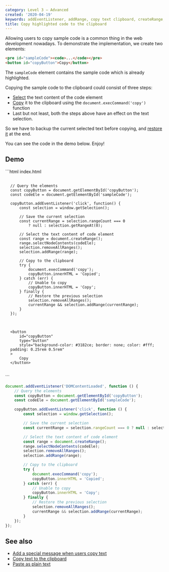 ```yaml
---
category: Level 3 — Advanced
created: '2020-04-19'
keywords: addEventListener, addRange, copy text clipboard, createRange, execCommand, getRangeAt, getSelection, rangeCount, removeAllRanges, selectNodeContents, window get selection
title: Copy highlighted code to the clipboard
---
```


Allowing users to copy sample code is a common thing in the web development nowadays.
To demonstrate the implementation, we create two elements:

```html
<pre id="sampleCode"><code>...</code></pre>
<button id="copyButton">Copy</button>
```

The `sampleCode` element contains the sample code which is already highlighted.

Copying the sample code to the clipboard could consist of three steps:

-   [Select](https://phuoc.ng/collection/html-dom/select-the-text-content-of-an-element) the text content of the code element
-   [Copy](https://phuoc.ng/collection/html-dom/copy-text-to-the-clipboard) it to the clipboard using the `document.execCommand('copy')` function
-   Last but not least, both the steps above have an effect on the text selection.

So we have to backup the current selected text before copying, and [restore it](https://phuoc.ng/collection/html-dom/save-and-restore-the-text-selection) at the end.

You can see the code in the demo below. Enjoy!

## Demo

<Playground>
```html index.html
<div style="align-items: center; display: flex; flex-direction: column; justify-content: center; padding: 1rem">
    <div style="margin-bottom: 1rem; width: 100%">
        <pre
            id="sampleCode"
            class="language-js"
        ><code class="language-js"><span class="token comment">// Query the elements</span><br><span class="token keyword">const</span> copyButton <span class="token operator">=</span> document<span class="token punctuation">.</span><span class="token function">getElementById</span><span class="token punctuation">(</span><span class="token string">'copyButton'</span><span class="token punctuation">)</span><span class="token punctuation">;</span><br><span class="token keyword">const</span> codeEle <span class="token operator">=</span> document<span class="token punctuation">.</span><span class="token function">getElementById</span><span class="token punctuation">(</span><span class="token string">'sampleCode'</span><span class="token punctuation">)</span><span class="token punctuation">;</span><br><br>copyButton<span class="token punctuation">.</span><span class="token function">addEventListener</span><span class="token punctuation">(</span><span class="token string">'click'</span><span class="token punctuation">,</span> <span class="token keyword">function</span><span class="token punctuation">(</span><span class="token punctuation">)</span> <span class="token punctuation">{</span><br>    <span class="token keyword">const</span> selection <span class="token operator">=</span> window<span class="token punctuation">.</span><span class="token function">getSelection</span><span class="token punctuation">(</span><span class="token punctuation">)</span><span class="token punctuation">;</span><br><br>    <span class="token comment">// Save the current selection</span><br>    <span class="token keyword">const</span> currentRange <span class="token operator">=</span> selection<span class="token punctuation">.</span>rangeCount <span class="token operator">===</span> <span class="token number">0</span><br>        <span class="token operator">?</span> <span class="token keyword">null</span> <span class="token operator">:</span> selection<span class="token punctuation">.</span><span class="token function">getRangeAt</span><span class="token punctuation">(</span><span class="token number">0</span><span class="token punctuation">)</span><span class="token punctuation">;</span><br><br>    <span class="token comment">// Select the text content of code element</span><br>    <span class="token keyword">const</span> range <span class="token operator">=</span> document<span class="token punctuation">.</span><span class="token function">createRange</span><span class="token punctuation">(</span><span class="token punctuation">)</span><span class="token punctuation">;</span><br>    range<span class="token punctuation">.</span><span class="token function">selectNodeContents</span><span class="token punctuation">(</span>codeEle<span class="token punctuation">)</span><span class="token punctuation">;</span><br>    selection<span class="token punctuation">.</span><span class="token function">removeAllRanges</span><span class="token punctuation">(</span><span class="token punctuation">)</span><span class="token punctuation">;</span><br>    selection<span class="token punctuation">.</span><span class="token function">addRange</span><span class="token punctuation">(</span>range<span class="token punctuation">)</span><span class="token punctuation">;</span><br><br>    <span class="token comment">// Copy to the clipboard</span><br>    <span class="token keyword">try</span> <span class="token punctuation">{</span><br>        document<span class="token punctuation">.</span><span class="token function">execCommand</span><span class="token punctuation">(</span><span class="token string">'copy'</span><span class="token punctuation">)</span><span class="token punctuation">;</span><br>        copyButton<span class="token punctuation">.</span>innerHTML <span class="token operator">=</span> <span class="token string">'Copied'</span><span class="token punctuation">;</span><br>    <span class="token punctuation">}</span> <span class="token keyword">catch</span> <span class="token punctuation">(</span>err<span class="token punctuation">)</span> <span class="token punctuation">{</span><br>        <span class="token comment">// Unable to copy</span><br>        copyButton<span class="token punctuation">.</span>innerHTML <span class="token operator">=</span> <span class="token string">'Copy'</span><span class="token punctuation">;</span><br>    <span class="token punctuation">}</span> <span class="token keyword">finally</span> <span class="token punctuation">{</span><br>        <span class="token comment">// Restore the previous selection</span><br>        selection<span class="token punctuation">.</span><span class="token function">removeAllRanges</span><span class="token punctuation">(</span><span class="token punctuation">)</span><span class="token punctuation">;</span><br>        currentRange <span class="token operator">&amp;&amp;</span> selection<span class="token punctuation">.</span><span class="token function">addRange</span><span class="token punctuation">(</span>currentRange<span class="token punctuation">)</span><span class="token punctuation">;</span><br>    <span class="token punctuation">}</span><br><span class="token punctuation">}</span><span class="token punctuation">)</span><span class="token punctuation">;</span></code></pre>
    </div>

    <button
        id="copyButton"
        type="button"
        style="background-color: #3182ce; border: none; color: #fff; padding: 0.25rem 0.5rem"
    >
        Copy
    </button>
</div>
```

```js script.js
document.addEventListener('DOMContentLoaded', function () {
    // Query the elements
    const copyButton = document.getElementById('copyButton');
    const codeEle = document.getElementById('sampleCode');

    copyButton.addEventListener('click', function () {
        const selection = window.getSelection();

        // Save the current selection
        const currentRange = selection.rangeCount === 0 ? null : selection.getRangeAt(0);

        // Select the text content of code element
        const range = document.createRange();
        range.selectNodeContents(codeEle);
        selection.removeAllRanges();
        selection.addRange(range);

        // Copy to the clipboard
        try {
            document.execCommand('copy');
            copyButton.innerHTML = 'Copied';
        } catch (err) {
            // Unable to copy
            copyButton.innerHTML = 'Copy';
        } finally {
            // Restore the previous selection
            selection.removeAllRanges();
            currentRange && selection.addRange(currentRange);
        }
    });
});
```
</Playground>

## See also

-   [Add a special message when users copy text](https://phuoc.ng/collection/html-dom/add-a-special-message-when-users-copy-text)
-   [Copy text to the clipboard](https://phuoc.ng/collection/html-dom/copy-text-to-the-clipboard)
-   [Paste as plain text](https://phuoc.ng/collection/html-dom/paste-as-plain-text)
